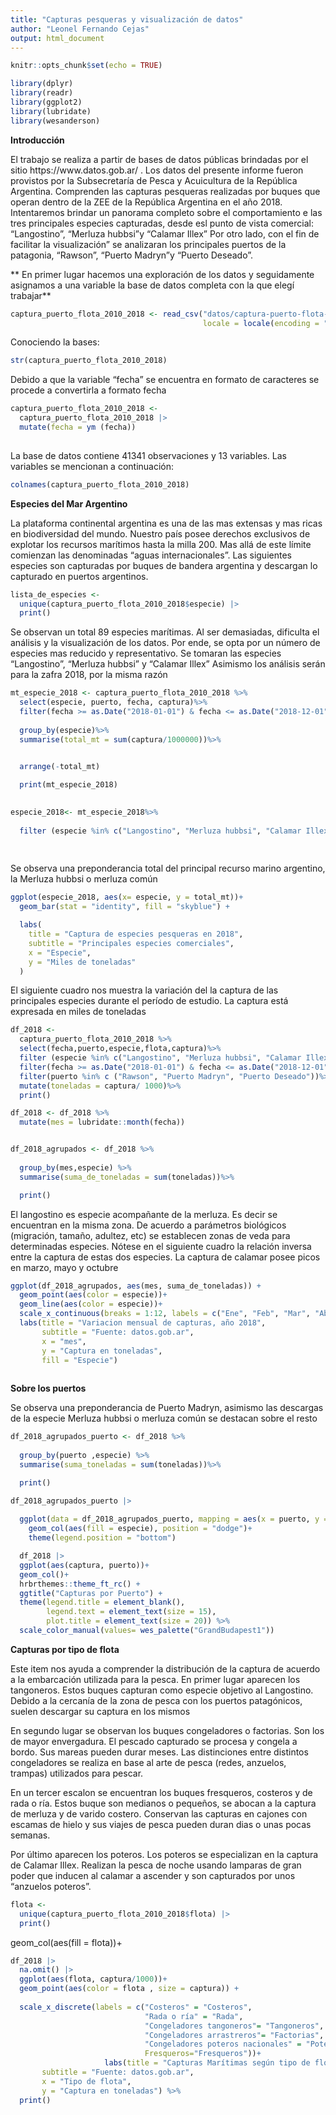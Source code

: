 ```yaml
---
title: "Capturas pesqueras y visualización de datos"
author: "Leonel Fernando Cejas"
output: html_document
---
```



```r
knitr::opts_chunk$set(echo = TRUE)

library(dplyr)
library(readr)
library(ggplot2)
library(lubridate)
library(wesanderson)
```


**Introducción** 


El trabajo se realiza a partir de bases de datos públicas brindadas por el
sitio https://www.datos.gob.ar/ . Los datos del presente informe fueron provistos por
la Subsecretaría de Pesca y Acuicultura de la República Argentina.
Comprenden las capturas pesqueras realizadas por buques que operan dentro de la
ZEE de la República Argentina en el año 2018.
Intentaremos brindar un panorama completo sobre el comportamiento e las tres principales 
especies capturadas, desde esl punto de vista comercial:
"Langostino", "Merluza hubbsi"y "Calamar Illex"
Por otro lado, con el fin de facilitar la visualización" se analizaran los principales
puertos de la patagonia, "Rawson", "Puerto Madryn"y "Puerto Deseado".




** En primer lugar hacemos una exploración de los datos y seguidamente asignamos 
a una variable la base de datos completa con la que elegí trabajar**


```r
captura_puerto_flota_2010_2018 <- read_csv("datos/captura-puerto-flota-2010-2018.csv", 
                                           locale = locale(encoding = "windows-1252"))
```

Conociendo la bases:

```r
str(captura_puerto_flota_2010_2018)
```

Debido a que la variable "fecha" se encuentra en formato de caracteres se 
procede a convertirla a formato fecha


```r
captura_puerto_flota_2010_2018 <-
  captura_puerto_flota_2010_2018 |> 
  mutate(fecha = ym (fecha))
  
```


La base de datos contiene 41341 observaciones y 13 variables.
Las variables se mencionan a continuación: 


```r
colnames(captura_puerto_flota_2010_2018)
```
         

**Especies del Mar Argentino**

La plataforma continental argentina es una de las mas extensas y mas ricas en 
biodiversidad del mundo. Nuestro país posee derechos exclusivos de explotar los 
recursos marítimos hasta la milla 200. Mas allá de este límite comienzan las
denominadas "aguas internacionales". Las siguientes especies son capturadas por
buques de bandera argentina y descargan lo capturado en puertos argentinos.

```r
lista_de_especies <-
  unique(captura_puerto_flota_2010_2018$especie) |> 
  print()
```


Se observan un total 89 especies marítimas. Al ser demasiadas,  dificulta el 
análisis y la visualización de los datos. Por ende, se opta por un número de
especies mas reducido y representativo. 
Se tomaran las especies "Langostino", "Merluza hubbsi" y "Calamar Illex"
Asimismo los análisis serán para la zafra 2018, por la misma razón



```r
mt_especie_2018 <- captura_puerto_flota_2010_2018 %>%
  select(especie, puerto, fecha, captura)%>%
  filter(fecha >= as.Date("2018-01-01") & fecha <= as.Date("2018-12-01")) %>%
 
  group_by(especie)%>%
  summarise(total_mt = sum(captura/1000000))%>%


  arrange(-total_mt)
  
  print(mt_especie_2018)
  
```


```r
especie_2018<- mt_especie_2018%>%
  
  filter (especie %in% c("Langostino", "Merluza hubbsi", "Calamar Illex"))
  
  
```

  
Se observa una preponderancia total del principal recurso marino argentino, 
la Merluza hubbsi o merluza común

```r
ggplot(especie_2018, aes(x= especie, y = total_mt))+
  geom_bar(stat = "identity", fill = "skyblue") +

  labs(
    title = "Captura de especies pesqueras en 2018",
    subtitle = "Principales especies comerciales",
    x = "Especie",
    y = "Miles de toneladas"
  )


```

 
  El siguiente cuadro nos muestra la variación del la captura de las principales
  especies durante el período de estudio. La captura está expresada en miles de toneladas
  

```r
df_2018 <-
  captura_puerto_flota_2010_2018 %>%
  select(fecha,puerto,especie,flota,captura)%>%
  filter (especie %in% c("Langostino", "Merluza hubbsi", "Calamar Illex"))%>%
  filter(fecha >= as.Date("2018-01-01") & fecha <= as.Date("2018-12-01"))%>%
  filter(puerto %in% c ("Rawson", "Puerto Madryn", "Puerto Deseado"))%>%
  mutate(toneladas = captura/ 1000)%>%
  print()
```




```r
df_2018 <- df_2018 %>%
  mutate(mes = lubridate::month(fecha))


df_2018_agrupados <- df_2018 %>%
  
  group_by(mes,especie) %>%
  summarise(suma_de_toneladas = sum(toneladas))%>%

  print()
```

El langostino es especie acompañante de la merluza. Es decir se encuentran en la misma zona.
De acuerdo a parámetros biológicos (migración, tamaño, adultez, etc) se establecen 
zonas de veda para determinadas especies.
Nótese en el siguiente cuadro la relación inversa entre la captura de estas dos especies.
La captura de calamar posee picos en marzo, mayo y octubre

  
```r
ggplot(df_2018_agrupados, aes(mes, suma_de_toneladas)) +
  geom_point(aes(color = especie))+
  geom_line(aes(color = especie))+
  scale_x_continuous(breaks = 1:12, labels = c("Ene", "Feb", "Mar", "Abr", "May", "Jun", "Jul", "Agos", "Sep", "Oct", "Nov", "Dic")) +
  labs(title = "Variacion mensual de capturas, año 2018",
       subtitle = "Fuente: datos.gob.ar",
       x = "mes",
       y = "Captura en toneladas",
       fill = "Especie")
  
```
  


**Sobre los puertos**

Se observa una preponderancia de Puerto Madryn, asimismo las descargas de la
especie Merluza hubbsi o merluza común se destacan sobre el resto


```r
df_2018_agrupados_puerto <- df_2018 %>%
  
  group_by(puerto ,especie) %>%
  summarise(suma_toneladas = sum(toneladas))%>%

  print()
```



```r
df_2018_agrupados_puerto |>
  
  ggplot(data = df_2018_agrupados_puerto, mapping = aes(x = puerto, y = suma_toneladas))+
    geom_col(aes(fill = especie), position = "dodge")+
    theme(legend.position = "bottom")
```





```r
  df_2018 |>
  ggplot(aes(captura, puerto))+ 
  geom_col()+
  hrbrthemes::theme_ft_rc() + 
  ggtitle("Capturas por Puerto") + 
  theme(legend.title = element_blank(),
        legend.text = element_text(size = 15),
        plot.title = element_text(size = 20)) %>%
  scale_color_manual(values= wes_palette("GrandBudapest1"))
```




**Capturas por tipo de flota**

Este item nos ayuda a comprender la distribución de la captura de acuerdo a la
embarcación utilizada para la pesca.
En primer lugar aparecen los tangoneros. Estos buques capturan como especie objetivo
al Langostino. Debido a la cercanía de la zona de pesca con los puertos
patagónicos, suelen descargar su captura en los mismos

En segundo lugar se observan los buques congeladores o factorias.
Son los de mayor envergadura. El pescado capturado se procesa y congela a bordo.
Sus mareas pueden durar meses. Las distinciones entre distintos
congeladores se realiza en base al arte de pesca (redes, anzuelos, trampas)
utilizados para pescar.

En un tercer escalon se encuentran los buques fresqueros, costeros y de rada o ría.
Estos buque son medianos o pequeños, se abocan a la captura de merluza y de varido
costero. Conservan las capturas en cajones con escamas de hielo y sus viajes de
pesca pueden duran dias o unas pocas semanas.

Por último aparecen los poteros. Los poteros se especializan en la captura de 
Calamar Illex. Realizan la pesca de noche usando lamparas de gran poder que
inducen al calamar a ascender y son capturados por unos "anzuelos poteros". 




```r
flota <-
  unique(captura_puerto_flota_2010_2018$flota) |> 
  print()
```



  geom_col(aes(fill = flota))+

```r

df_2018 |>
  na.omit() |> 
  ggplot(aes(flota, captura/1000))+
  geom_point(aes(color = flota , size = captura)) +
  
  scale_x_discrete(labels = c("Costeros" = "Costeros",
                              "Rada o ría" = "Rada",
                              "Congeladores tangoneros"= "Tangoneros",
                              "Congeladores arrastreros"= "Factorias",
                              "Congeladores poteros nacionales" = "Poteros",
                              Fresqueros="Fresqueros"))+
                     labs(title = "Capturas Marítimas según tipo de flota 2018",
       subtitle = "Fuente: datos.gob.ar",
       x = "Tipo de flota",
       y = "Captura en toneladas") %>%
  print()

```



